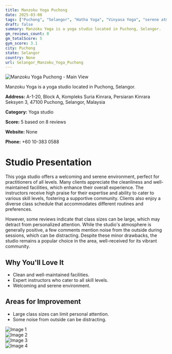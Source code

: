 ```yaml
---
title: Manzoku Yoga Puchong
date: 2025-03-08
tags: ["Puchong", "Selangor", "Hatha Yoga", "Vinyasa Yoga", "serene atmosphere", "Puchong"]  
draft: false
summary: Manzoku Yoga is a yoga studio located in Puchong, Selangor.
gm_reviews_count: 8
gm_totalScore: 5
gym_score: 3.1
city: Puchong
state: Selangor
country: None
url: Selangor_Manzoku_Yoga_Puchong
---
```


<div className="aspect-[16/9] relative my-8">
  <img 
    src="https://lh5.googleusercontent.com/p/AF1QipP4v8_Zpp1fPJOylZiPwJ7lTZgUzpJmt-kPFvK4=w1920-h1080-k-no"
    alt="Manzoku Yoga Puchong - Main View"
    className="object-cover absolute inset-0 w-full h-full rounded-lg"
  />
</div>

Manzoku Yoga is a yoga studio located in Puchong, Selangor.

**Address:** A-1-20, Block A, Kompleks Suria Kinrara, Persiaran Kinrara Seksyen 3, 47100 Puchong, Selangor, Malaysia

**Category:** Yoga studio

**Score:** 5 based on 8 reviews

**Website:** None

**Phone:** +60 10-383 0588

# Studio Presentation

This yoga studio offers a welcoming and serene environment, perfect for practitioners of all levels. Many clients appreciate the cleanliness and well-maintained facilities, which enhance their overall experience. The instructors receive high praise for their expertise and ability to cater to various skill levels, fostering a supportive community. Clients also enjoy a diverse class schedule that accommodates different routines and preferences.

However, some reviews indicate that class sizes can be large, which may detract from personalized attention. While the studio's atmosphere is generally positive, a few comments mention noise from the outside during sessions, which can be distracting. Despite these minor drawbacks, the studio remains a popular choice in the area, well-received for its vibrant community.

## Why You'll Love It

- Clean and well-maintained facilities.
- Expert instructors who cater to all skill levels.
- Welcoming and serene environment.

## Areas for Improvement

- Large class sizes can limit personal attention.
- Some noise from outside can be distracting.

<div className="grid grid-cols-1 xl:grid-cols-2 gap-4 my-8">
<div className="aspect-[4/3] relative"><img src="https://lh5.googleusercontent.com/p/AF1QipNMAB3o-q01mkgR58e5Hs6klJ4rO1His6AV9VZh=w1920-h1080-k-no" alt="Image 1" className="object-cover absolute inset-0 w-full h-full rounded-lg" /></div>
<div className="aspect-[4/3] relative"><img src="https://lh5.googleusercontent.com/p/AF1QipO6uP7yQZC9wdL0lofz1WFFNKgpvFaf0mt92fhj=w1920-h1080-k-no" alt="Image 2" className="object-cover absolute inset-0 w-full h-full rounded-lg" /></div>
<div className="aspect-[4/3] relative"><img src="https://lh5.googleusercontent.com/p/AF1QipP_Mp8CZkdsQKtS9eHFjRMyhSOd3UXaO28LWg5U=w1920-h1080-k-no" alt="Image 3" className="object-cover absolute inset-0 w-full h-full rounded-lg" /></div>
<div className="aspect-[4/3] relative"><img src="https://lh5.googleusercontent.com/p/AF1QipPWADEkwVnGHqe4MVe2d5Auhu3zCKKaHx3tHcCx=w1920-h1080-k-no" alt="Image 4" className="object-cover absolute inset-0 w-full h-full rounded-lg" /></div>
</div>
